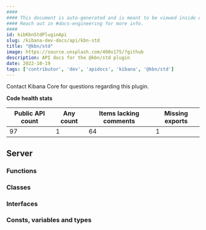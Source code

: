 ```yaml
---
####
#### This document is auto-generated and is meant to be viewed inside our experimental, new docs system.
#### Reach out in #docs-engineering for more info.
####
id: kibKbnStdPluginApi
slug: /kibana-dev-docs/api/kbn-std
title: "@kbn/std"
image: https://source.unsplash.com/400x175/?github
description: API docs for the @kbn/std plugin
date: 2022-10-19
tags: ['contributor', 'dev', 'apidocs', 'kibana', '@kbn/std']
---
```




Contact Kibana Core for questions regarding this plugin.

**Code health stats**

| Public API count  | Any count | Items lacking comments | Missing exports |
|-------------------|-----------|------------------------|-----------------|
| 97 | 1 | 64 | 1 |

## Server

### Functions
<DocDefinitionList data={kbnStdObj.server.functions}/>

### Classes
<DocDefinitionList data={kbnStdObj.server.classes}/>

### Interfaces
<DocDefinitionList data={kbnStdObj.server.interfaces}/>

### Consts, variables and types
<DocDefinitionList data={kbnStdObj.server.misc}/>

